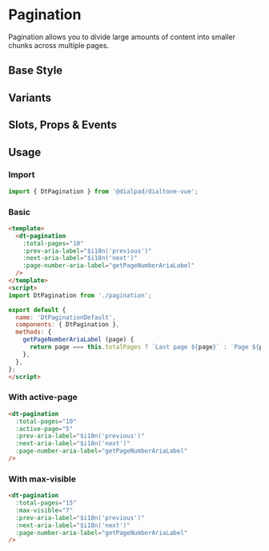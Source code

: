 
# Pagination

<Subtitle>
  Pagination allows you to divide large amounts of content into smaller chunks across multiple pages.
</Subtitle>

## Base Style

<Canvas>
  <Story id="components-pagination--default" />
</Canvas>

## Variants

<Canvas>
  <Story id="components-pagination--variants" />
</Canvas>

## Slots, Props & Events

<ArgsTable story={PRIMARY_STORY} />

## Usage

### Import

```jsx
import { DtPagination } from '@dialpad/dialtone-vue';
```

### Basic

```html
<template>
  <dt-pagination
    :total-pages="10"
    :prev-aria-label="$i18n('previous')"
    :next-aria-label="$i18n('next')"
    :page-number-aria-label="getPageNumberAriaLabel"
  />
</template>
<script>
import DtPagination from './pagination';

export default {
  name: 'DtPaginationDefault',
  components: { DtPagination },
  methods: {
    getPageNumberAriaLabel (page) {
      return page === this.totalPages ? `Last page ${page}` : `Page ${page}`;
    },
  },
};
</script>
```

### With active-page

```html
<dt-pagination
  :total-pages="10"
  :active-page="5"
  :prev-aria-label="$i18n('previous')"
  :next-aria-label="$i18n('next')"
  :page-number-aria-label="getPageNumberAriaLabel"
/>
```

### With max-visible

```html
<dt-pagination
  :total-pages="15"
  :max-visible="7"
  :prev-aria-label="$i18n('previous')"
  :next-aria-label="$i18n('next')"
  :page-number-aria-label="getPageNumberAriaLabel"
/>
```
